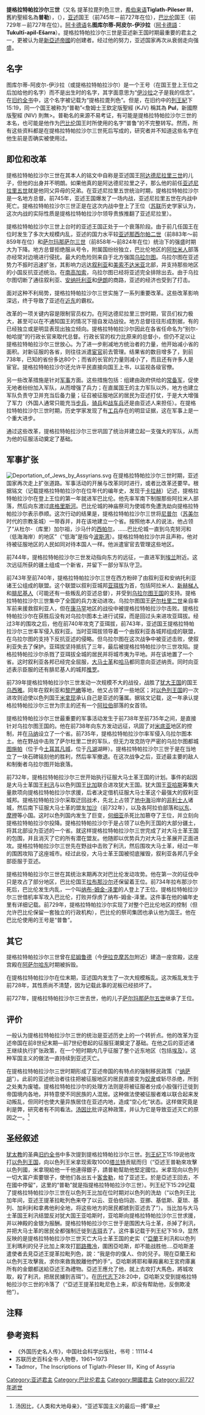 {{no footnotes|time=2019-08-22T18:17:27+00:00}}
{{expand language|1=en|page=Tiglath-Pileser III|time=2019-08-22T18:17:01+00:00}}
{{Infobox Monarch 
| name = 提格拉特帕拉沙尔三世
| title = [[亚述君主列表|亚述国王]] 
| image =Tiglath-pileser III BM WA118900.jpg 
| caption =提格拉特帕拉沙尔三世浮雕，现藏[[大英博物館|大英博物館]]。
| reign = 公元前745年－公元前727年
| predecessor = [[亚述尼拉里五世|亚述尼拉里五世]]
| successor = [[萨尔玛那萨尔五世|萨尔玛那萨尔五世]]
| father =
| mother = 
| date of birth   = 
| place of birth  =
| date of death   = 公元前727年 
| place of death  =
|}}

'''提格拉特帕拉沙尔三世'''（又名 提革拉毘列色三世，[[希伯来语|希伯来语]]'''Tiglath-Pileser III '''，舊約聖經名為'''普勒'''），（{{bd|？||前727年|}}），[[亚述|亚述]]国王（前745年－前727年在位），[[巴比伦|巴比伦]]国王（前729年－前727年在位）。[[阿卡德语|阿卡德语]]名'''图库尔蒂-阿皮尔-伊沙拉'''（[[阿卡德語|阿卡德語]]：'''Tukultī-apil-Ešarra'''）。提格拉特帕拉沙尔三世是亚述新王国时期最重要的君主之一，更被认为是[[新亞述帝國|新亞述帝國]]的创建者。经过他的努力，亚述国家再次从衰弱走向强盛。

== 名字 ==
图库尔蒂-阿皮尔-伊沙拉（或提格拉特帕拉沙尔）是一个王号（在国王登上王位之后加给他的名字）而不是出生时的名字，其字面意思为“[[伊沙拉|伊沙拉]]之子是我的信念”。在[[旧约全书|旧约全书]]中，这个名字被记载为“提格拉毘列色”。但是，在旧约中的[[列王紀_(聖經)|列王紀]]下 15:19，同一个国王被称为“普勒”<詹姆士王欽定版聖經 (KJV) 稱其為 '''Pul'''，新國際版聖經 (NIV) 則無>。普勒名的来源不易考证，有可能是提格拉特帕拉沙尔三世的本名，也可能是他作为[[巴比伦|巴比伦]]国王时所使用的名字“普鲁”的不完整转写。然而，所有这些资料都是在提格拉特帕拉沙尔三世死后写成的，研究者并不知道这些名字在他生前是否确实被使用过。

== 即位和改革 ==
提格拉特帕拉沙尔三世在其本人的铭文中自称是亚述国王[[阿达德尼拉里三世|阿达德尼拉里三世]]的儿子，但他的出身并不明朗。如果他真的是阿达德尼拉里之子，那么他的前任[[亚述尼拉里五世|亚述尼拉里五世]]就是他同父异母的兄弟。在亚述尼拉里五世统治时期，提格拉特帕拉沙尔是一名地方总督。前745年，亚述王国爆发了一场内战，亚述尼拉里五世在内战中死亡。提格拉特帕拉沙尔三世正是在这次内战中登上了王位（[[苏联|苏联]]历史学家认为，这次内战的实际性质是提格拉特帕拉沙尔领导贵族推翻了亚述尼拉里）。

提格拉特帕拉沙尔三世上台时的亚述王国正处于一个衰落阶段。由于前几任国王在位时发生了多次大规模内乱，亚述的国力水平较[[亚述那西尔帕二世|亚述那西尔帕二世]]（前883年～前859年在位）和[[萨尔玛那萨尔三世|萨尔玛那萨尔三世]]（前858年～前824年在位）统治下的强盛时期大为下降。地方总督拒绝服从号令，附属国纷纷独立，巴比伦地区的[[阿拉米人|阿拉米人]]部落亦经常对边境进行侵扰。最大的危险则来自于北方强国[[乌拉尔图|乌拉尔图]]。乌拉尔图在亚述势力不振时迅速扩张，其影响力远达[[叙利亚|叙利亚]]和[[美索不达米亚|美索不达米亚]]北部，并支持那些地区的小国反抗亚述统治。在[[高加索|南高加索]]，乌拉尔图已经将亚述完全排除出去。由于乌拉尔图切断了通往叙利亚、[[安纳托利亚|安纳托利亚]]和[[伊朗|伊朗]]的商路，亚述的经济也受到了打击。

面对这种不利局势，提格拉特帕拉沙尔三世实施了一系列重要改革。这些改革影响深远，终于导致了亚述在[[近东|近东]]的霸权。

改革的一项关键内容是限制官员权力。在阿达德尼拉里三世时期，官员们权力极大，甚至可以在不通知国王的情况下擅自发动战役。地方总督往往形成割据，有的已经独立或是明显表现出独立倾向。提格拉特帕拉沙尔因此在各省任命名为“别尔-帕哈提”的行政长官来取代总督。行政长官的权力比原来的总督小，但仍不足以让提格拉特帕拉沙尔三世放心。为了进一步削减地方统治者的力量，他开始减小省的面积。对新征服的各省，则往往派遣[[宦官|宦官]]前去管理。结果省的数目增多了，到前738年，已知的省份多达80个；而省的长官的力量则减小了，而且还有许多人是宦官。提格拉特帕拉沙尔还允许平民直接向国王上书，以监视各级官僚。 

另一些改革措施是针对[[军事|军事]]方面。这些措施包括：组建由政府供给的[[常备军|常备军]]，促使无地者纷纷加入军队，从而增强了兵力；在直属国王的主力军队以外，地方也建立军队负责守卫并充当后备力量；征召被征服地区的居民为亚述打仗，于是大大增强了军力（外国人通常只能充当[[步兵|步兵]]，[[骑兵|骑兵]]和[[战车|战车兵]]还是由亚述人来担任）。在提格拉特帕拉沙尔三世时期，历史学家发现了有[[工兵|工兵]]存在的明显证据，这在军事上是一个重大进步。

通过这些改革，提格拉特帕拉沙尔三世巩固了统治并建立起一支强大的军队，从而为他的征服活动奠定了基础。

== 军事扩张 ==
[[File:Deportation_of_Jews_by_Assyrians.svg|thumb]]
在提格拉特帕拉沙尔三世时期，亚述国家再次走上扩张道路。军事活动的开展与改革同时进行，或者比改革还要早。根据铭文（记载提格拉特帕拉沙尔在位年代的编年史，发现于[[卡拉赫|卡拉赫]]）记述，提格拉特帕拉沙尔在登上王位的第一年就进军巴比伦。他先率军南下制服那些阿拉米人部落，然后向东渡过[[底格里斯河|底格里斯河]]。巴比伦城的神庙祭司为使城市免遭洗劫向提格拉特帕拉沙尔表示恭顺。这次行动的结果是，提格拉特帕拉沙尔三世将[[尼普尔|尼普尔]]（[[苏美尔|苏美尔]]时代的宗教圣城）一带吞并，并在该地建立一个省。按照他本人的说法，他占领了“从杜尔-（库里）加尔祖，沙马什的[[西帕尔|西帕尔]]，......巴比伦城一直到乌克努河和（低海海岸）的地区”（“低海”是指今[[波斯湾|波斯湾]]）。提格拉特帕拉沙尔并且声称，他对待被征服地区的人民如同对待本国人一样。他派遣宦官去管理这些地区。

前744年，提格拉特帕拉沙尔三世发动指向东方的远征，一直进军到[[埃兰|埃兰]]附近。这次远征所获的疆土组成一个新省，并留下一部分军队守卫。

前743年至前740年，提格拉特帕拉沙尔三世在西方粉碎了由叙利亚和安纳托利亚诸王公组成的联盟。这个联盟以叙利亚城邦[[亚珥拔|亚珥拔]]为首，包括阿拉米人、[[新赫梯人|新赫梯人]]和[[腓尼基人|腓尼基人]]（可能还有一些叛乱的亚述总督），并受到[[乌拉尔图王国|乌拉尔图王国]]的支持。提格拉特帕拉沙尔三世集中了全国的兵力发动进攻。乌拉尔图国王[[萨尔杜里二世|萨尔杜里二世]]亲自率军前来援救叙利亚人，但在[[康马罕|康马罕]]地区的战役中被提格拉特帕拉沙尔击败。提格拉特帕拉沙尔在获胜后没有对乌拉尔图本土进行试探，而是回过头来进攻亚珥拔。经过3年的围攻之后，他在前740年攻克了亚珥拔，前743年，亚述国王提格拉特帕拉沙尔三世率军侵入叙利亚。当时亚珥拔领导着一个由叙利亚各城邦组成的联盟，在乌拉尔图的支持下反抗亚述的侵略。但乌拉尔图在这次战争中被亚述击败，使叙利亚失去了保护。亚珥拔坚持抵抗了三年，最后被提格拉特帕拉沙尔三世攻陷。提格拉特帕拉沙尔杀戮了亚珥拔全城的居民并将城市夷为平地。并在该地置了一个省。这时叙利亚各邦已经完全屈服，[[大马士革|大马士革]]和[[哈马|哈马]]都同意向亚述纳贡。同时向亚述表示臣服的还有腓尼基人的城邦[[推罗|推罗]]。

前739年提格拉特帕拉沙尔三世发动一次规模不大的战役，战胜了[[犹大王国|犹大王国]]的国王[[乌西雅|乌西雅]]。同年在叙利亚和[[黎巴嫩|黎巴嫩]]等地，他又占领了一些地区；对[[以色列王国|以色列王国]]的一次进攻则迫使以色列国王[[米拿现|米拿现]]承认自己是亚述的藩属。据铭文记载，这一年承认提格拉特帕拉沙尔三世为宗主的还有一个[[阿拉伯|阿拉伯]]部落的女首领。

提格拉特帕拉沙尔三世最重要的军事活动发生于前738年至前735年之间，是直接针对乌拉尔图王国的。他在前738年向东方发动远征，巩固了对[[玛代王国|米底亚]]地区的控制，并在[[马纳|马纳]]设立了一个省。前735年，提格拉特帕拉沙尔率军侵入乌拉尔图本土。他在野战中击败了萨尔杜里二世的军队，但无力攻克防守严密的乌拉尔图都城[[图施帕|图施帕]]（位于今[[土耳其|土耳其]][[凡城|凡城]]，位于[[凡湖|凡湖]]湖畔）。提格拉特帕拉沙尔三世于是在当地立了一块石碑铭刻他的胜利，然后率军撤退。在这次战争之后，亚述最主要的敌人和制衡者乌拉尔图开始衰落。

前732年，提格拉特帕拉沙尔三世开始执行征服大马士革王国的计划。事件的起因是大马士革国王[[利汛|利汛]]与以色列国王[[比加|比加]]联合进攻犹大王国。犹大国王[[亚哈斯|亚哈斯]]筹集大量款项向提格拉特帕拉沙尔求援，后者决定借机征服大马士革这个最强大的叙利亚城邦。提格拉特帕拉沙尔采取迂回战术，先北上占领了[[地中海|地中海]]沿岸的[[非利士人|非利士人]]诸城，然后南下征服大马士革的盟友[[加沙|加沙]]（前732年），以及各阿拉伯部落和[[以东|以东]]、[[摩押|摩押]]等小国。这时以色列国内发生了巨变，[[何细亚|何细亚]]杀死比加篡夺了王位，并立刻向提格拉特帕拉沙尔投降。提格拉特帕拉沙尔于是占领了以色列王国的大部分疆土，将其北部设为亚述的一个省。就这样提格拉特帕拉沙尔三世完成了对大马士革王国的包围，并且消灭了它的所有潜在盟友。他随即以优势兵力对大马士革展开正面进攻。提格拉特帕拉沙尔三世先在野战中击败了利汛，然后围攻大马士革，经过一年的围困攻陷了这座城市。经过此役，大马士革王国被彻底摧毁，叙利亚各邦几乎全部臣服于亚述。

提格拉特帕拉沙尔三世在其统治末期再次对巴比伦发动攻势。他在第一次的征伐中只是攻占了部分地区，巴比伦国王[[拉布那沙尔|拉布那沙尔]]还保留着王位。前734年拉布那沙尔死后，巴比伦发生内乱，一个叫[[纳布-姆金-泽里|纳布-姆金-泽里]]的人登上了王位。提格拉特帕拉沙尔三世借机率军攻入巴比伦，打败并俘虏了纳布-姆金-泽里。这件事在他的编年史里有详细记载。前729年，提格拉特帕拉沙尔实现了对整个巴比伦地区的控制（但允许巴比伦保留一套独立的行政机构），巴比伦的祭司集团也承认他为国王。他在巴比伦使用的王号是“普鲁”。

== 其它 ==
提格拉特帕拉沙尔三世曾在[[尼姆鲁德|尼姆鲁德]]（今[[伊拉克|伊拉克]][[摩苏尔|摩苏尔]]附近）建造一座宫殿，这座宫殿在[[阿萨尔哈东|阿萨尔哈东]]时期被拆毁。

在提格拉特帕拉沙尔在位末期，亚述国内发生了一次大规模叛乱。这次叛乱发生于前728年，其性质尚不清楚，因为记载此事的泥板已经损坏了。

前727年，提格拉特帕拉沙尔三世去世，他的儿子[[萨尔玛那萨尔五世|萨尔玛那萨尔五世]]继承了王位。

== 评价 ==
一般认为提格拉特帕拉沙尔三世的统治是亚述历史上的一个转折点。他的改革为亚述帝国在前8世纪末期—前7世纪卷起的征服狂潮奠定了基础。在他之后的亚述诸王继续执行扩张政策，在一个短时期内几乎征服了整个近东地区（包括[[埃及|埃及]]）。这种军国主义的做法一直持续到亚述灭亡。

在提格拉特帕拉沙尔三世时期形成了亚述帝国的有特点的强制移民政策（“[[纳萨胡|纳萨胡]]”）。此前的亚述统治者往往把被征服地区的居民直接变为[[奴隶|奴隶]]或斩尽杀绝，所到之处夷为废墟。提格拉特帕拉沙尔的处理方法则是将被征服者分成小股强行迁徙到帝国境内各地，并特意使不同民族的人混居。这种做法使被征服者难以联合起来发动叛乱，但同时也使大量异族居住在亚述内地，造成“空心化”状态。这样做究竟是利是弊，研究者有不同看法。[[阿诺尔德·约瑟·汤因比|汤因比]]批评这种政策，并认为它是导致亚述灭亡的原因之一。<ref>汤因比，《人类和大地母亲》，“亚述军国主义的最后一搏”章</ref>

== 圣经叙述 ==
[[犹太教|犹太教]]的圣典[[旧约全书|旧约全书]]中多次提到提格拉特帕拉沙尔三世。[[列王纪下|列王纪下]]15:19说他攻打[[以色列王國_(後期)|以色列王国]]，向以色列王米拿现索取1000[[塔兰特|塔兰特]]贡赋而归（“亞述王普勒來攻擊以色列國，米拿現給他一千他連得銀子，請普勒幫助他堅定國位。米拿现向以色列一切大富户索要银子，使他们各出五十[[客舍勒|客舍勒]]，给了亚述王。於是亞述王回去，不在國中停留”，这里的“普勒”就是指提格拉特帕拉沙尔三世）。列王纪下15:29记载了提格拉特帕拉沙尔三世在以色列王比加在位时期对以色列的洗劫（“以色列王比加年间，亚述王提革拉毗列色来夺了以云、亚伯伯玛迦、亚挪、基低斯、夏琐、基列、加利利和拿弗他利全地，将这些地方的居民都掳到亚述去了”）。当比加与大马士革国王利汛结盟反对犹大国王亚哈斯时，亚哈斯向提格拉特帕拉沙尔三世求援，并以神殿的金银为报酬。提格拉特帕拉沙尔三世于是围困大马士革，杀掉了利汛，并把大马士革的居民全都强制迁徙到[[吉珥|吉珥]]去了。这件事记载于列王纪下16:9，显然反映的是提格拉特帕拉沙尔三世灭亡大马士革王国的史实（“[[亞蘭_(地方)|亞蘭]]王利汛和以色列王利瑪利的兒子比加上來攻打[[耶路撒冷|耶路撒冷]]，圍困亞哈斯，却不能战胜他....亞哈斯差遣使者去見亞述王提革拉毗列色，說：“我是你的僕人、你的兒子。現在亞蘭王和以色列王攻擊我，求你來救我脫離他們的手”。亞哈斯將耶和華殿裏和王宮府庫裏所有的金銀都送給亞述王為禮物。亞述王應允了他，就上去攻打大馬色，將城攻取，殺了利汛，把居民擄到吉珥”）。在[[历代志下|历代志下]]28:20中，亞哈斯又受到提格拉特帕拉沙尔三世的冷落了（“亞述王提革拉毗尼色上来，却没有帮助他，反倒欺凌他”）。

== 注释 ==
<references/>

== 參考资料 ==
* 《外国历史名人传》，中国社会科学出版社，书号：11114·4
* 苏联历史百科全书·人物卷，1961~1973
* Tadmor，The Inscriptions of Tiglath-Pileser III，King of Assyria

{{start box}}
{{s-bef| before = [[亚述尼拉里五世|亚述尼拉里五世]] }}
{{s-ttl| title  = [[亚述君主列表|亚述国王]]
       | years  = 前745年－前727年 }}
{{s-aft| rows   = 2 | after  = [[萨尔玛那萨尔五世|萨尔玛那萨尔五世]] }}
{{s-bef| before = [[纳布-姆金-泽里|纳布-姆金-泽里]] }}
{{s-ttl| title  = [[巴比伦君主列表|巴比伦国王]]
       | years  = 前729年－前727年 }}
{{end box}}
{{亚述国王}}
{{Authority control}}
[[Category:亚述君主|Category:亚述君主]]
[[Category:巴比伦君主|Category:巴比伦君主]]
[[Category:開國君主|Category:開國君主]]
[[Category:前727年逝世|Category:前727年逝世]]